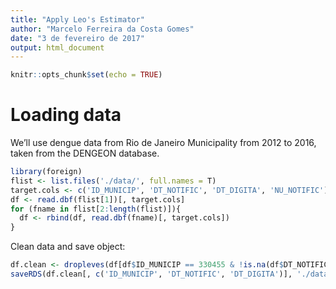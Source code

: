 ```yaml
---
title: "Apply Leo's Estimator"
author: "Marcelo Ferreira da Costa Gomes"
date: "3 de fevereiro de 2017"
output: html_document
---
```


```r
knitr::opts_chunk$set(echo = TRUE)
```

# Loading data

We'll use dengue data from Rio de Janeiro Municipality from 2012 to 2016, taken from the DENGEON database.
```r
library(foreign)
flist <- list.files('./data/', full.names = T)
target.cols <- c('ID_MUNICIP', 'DT_NOTIFIC', 'DT_DIGITA', 'NU_NOTIFIC')
df <- read.dbf(flist[1])[, target.cols]
for (fname in flist[2:length(flist)]){
  df <- rbind(df, read.dbf(fname)[, target.cols])
}
```

Clean data and save object:
```r
df.clean <- dropleves(df[df$ID_MUNICIP == 330455 & !is.na(df$DT_NOTIFIC) & !is.na(df$DT_DIGITA) & !duplicated(df), ])
saveRDS(df.clean[, c('ID_MUNICIP', 'DT_NOTIFIC', 'DT_DIGITA')], './data/munRJ_2012-2016.rds')
```